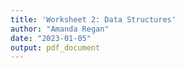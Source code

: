 ```yaml
---
title: 'Worksheet 2: Data Structures'
author: "Amanda Regan"
date: "2023-01-05"
output: pdf_document
---
```

